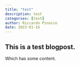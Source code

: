 ```yaml
---
title: "test"
description: test
categories: [test]
author: Riccardo Pinosio 
date: 2023-01-16
---
```


## This is a test blogpost.

Which has some content.